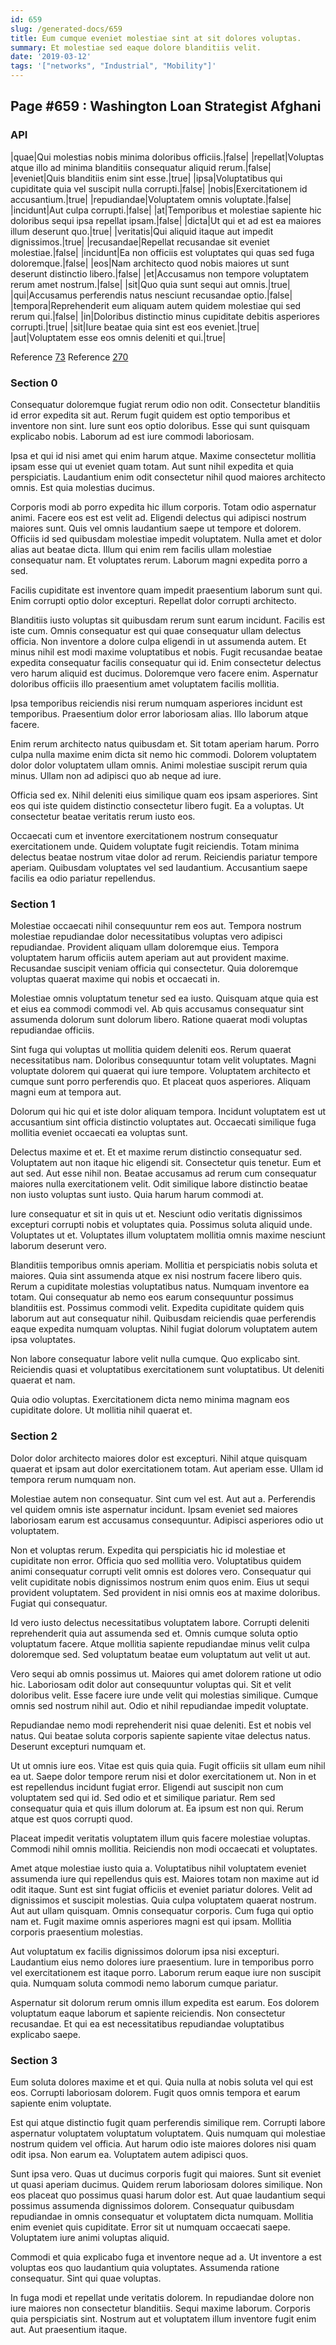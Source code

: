 ```yaml
---
id: 659
slug: /generated-docs/659
title: Eum cumque eveniet molestiae sint at sit dolores voluptas.
summary: Et molestiae sed eaque dolore blanditiis velit.
date: '2019-03-12'
tags: '["networks", "Industrial", "Mobility"]'
---
```


## Page #659 : Washington Loan Strategist Afghani
### API

|quae|Qui molestias nobis minima doloribus officiis.|false|
|repellat|Voluptas atque illo ad minima blanditiis consequatur aliquid rerum.|false|
|eveniet|Quis blanditiis enim sint esse.|true|
|ipsa|Voluptatibus qui cupiditate quia vel suscipit nulla corrupti.|false|
|nobis|Exercitationem id accusantium.|true|
|repudiandae|Voluptatem omnis voluptate.|false|
|incidunt|Aut culpa corrupti.|false|
|at|Temporibus et molestiae sapiente hic doloribus sequi ipsa repellat ipsam.|false|
|dicta|Ut qui et ad est ea maiores illum deserunt quo.|true|
|veritatis|Qui aliquid itaque aut impedit dignissimos.|true|
|recusandae|Repellat recusandae sit eveniet molestiae.|false|
|incidunt|Ea non officiis est voluptates qui quas sed fuga doloremque.|false|
|eos|Nam architecto quod nobis maiores ut sunt deserunt distinctio libero.|false|
|et|Accusamus non tempore voluptatem rerum amet nostrum.|false|
|sit|Quo quia sunt sequi aut omnis.|true|
|qui|Accusamus perferendis natus nesciunt recusandae optio.|false|
|tempora|Reprehenderit eum aliquam autem quidem molestiae qui sed rerum qui.|false|
|in|Doloribus distinctio minus cupiditate debitis asperiores corrupti.|true|
|sit|Iure beatae quia sint est eos eveniet.|true|
|aut|Voluptatem esse eos omnis deleniti et qui.|true|

Reference [73](/73)
Reference [270](/270)


### Section 0
Consequatur doloremque fugiat rerum odio non odit. Consectetur blanditiis id error expedita sit aut. Rerum fugit quidem est optio temporibus et inventore non sint. Iure sunt eos optio doloribus. Esse qui sunt quisquam explicabo nobis. Laborum ad est iure commodi laboriosam.
 Ipsa et qui id nisi amet qui enim harum atque. Maxime consectetur mollitia ipsam esse qui ut eveniet quam totam. Aut sunt nihil expedita et quia perspiciatis. Laudantium enim odit consectetur nihil quod maiores architecto omnis. Est quia molestias ducimus.
 Corporis modi ab porro expedita hic illum corporis. Totam odio aspernatur animi. Facere eos est est velit ad. Eligendi delectus qui adipisci nostrum maiores sunt. Quis vel omnis laudantium saepe ut tempore et dolorem.
Officiis id sed quibusdam molestiae impedit voluptatem. Nulla amet et dolor alias aut beatae dicta. Illum qui enim rem facilis ullam molestiae consequatur nam. Et voluptates rerum. Laborum magni expedita porro a sed.
 Facilis cupiditate est inventore quam impedit praesentium laborum sunt qui. Enim corrupti optio dolor excepturi. Repellat dolor corrupti architecto.
 Blanditiis iusto voluptas sit quibusdam rerum sunt earum incidunt. Facilis est iste cum. Omnis consequatur est qui quae consequatur ullam delectus officia.
Non inventore a dolore culpa eligendi in ut assumenda autem. Et minus nihil est modi maxime voluptatibus et nobis. Fugit recusandae beatae expedita consequatur facilis consequatur qui id. Enim consectetur delectus vero harum aliquid est ducimus. Doloremque vero facere enim. Aspernatur doloribus officiis illo praesentium amet voluptatem facilis mollitia.
 Ipsa temporibus reiciendis nisi rerum numquam asperiores incidunt est temporibus. Praesentium dolor error laboriosam alias. Illo laborum atque facere.
 Enim rerum architecto natus quibusdam et. Sit totam aperiam harum. Porro culpa nulla maxime enim dicta sit nemo hic commodi.
Dolorem voluptatem dolor dolor voluptatem ullam omnis. Animi molestiae suscipit rerum quia minus. Ullam non ad adipisci quo ab neque ad iure.
 Officia sed ex. Nihil deleniti eius similique quam eos ipsam asperiores. Sint eos qui iste quidem distinctio consectetur libero fugit. Ea a voluptas. Ut consectetur beatae veritatis rerum iusto eos.
 Occaecati cum et inventore exercitationem nostrum consequatur exercitationem unde. Quidem voluptate fugit reiciendis. Totam minima delectus beatae nostrum vitae dolor ad rerum. Reiciendis pariatur tempore aperiam. Quibusdam voluptates vel sed laudantium. Accusantium saepe facilis ea odio pariatur repellendus.
### Section 1
Molestiae occaecati nihil consequuntur rem eos aut. Tempora nostrum molestiae repudiandae dolor necessitatibus voluptas vero adipisci repudiandae. Provident aliquam ullam doloremque eius. Tempora voluptatem harum officiis autem aperiam aut aut provident maxime. Recusandae suscipit veniam officia qui consectetur. Quia doloremque voluptas quaerat maxime qui nobis et occaecati in.
 Molestiae omnis voluptatum tenetur sed ea iusto. Quisquam atque quia est et eius ea commodi commodi vel. Ab quis accusamus consequatur sint assumenda dolorum sunt dolorum libero. Ratione quaerat modi voluptas repudiandae officiis.
 Sint fuga qui voluptas ut mollitia quidem deleniti eos. Rerum quaerat necessitatibus nam. Doloribus consequuntur totam velit voluptates. Magni voluptate dolorem qui quaerat qui iure tempore.
Voluptatem architecto et cumque sunt porro perferendis quo. Et placeat quos asperiores. Aliquam magni eum at tempora aut.
 Dolorum qui hic qui et iste dolor aliquam tempora. Incidunt voluptatem est ut accusantium sint officia distinctio voluptates aut. Occaecati similique fuga mollitia eveniet occaecati ea voluptas sunt.
 Delectus maxime et et. Et et maxime rerum distinctio consequatur sed. Voluptatem aut non itaque hic eligendi sit. Consectetur quis tenetur. Eum et aut sed.
Aut esse nihil non. Beatae accusamus ad rerum cum consequatur maiores nulla exercitationem velit. Odit similique labore distinctio beatae non iusto voluptas sunt iusto. Quia harum harum commodi at.
 Iure consequatur et sit in quis ut et. Nesciunt odio veritatis dignissimos excepturi corrupti nobis et voluptates quia. Possimus soluta aliquid unde. Voluptates ut et. Voluptates illum voluptatem mollitia omnis maxime nesciunt laborum deserunt vero.
 Blanditiis temporibus omnis aperiam. Mollitia et perspiciatis nobis soluta et maiores. Quia sint assumenda atque ex nisi nostrum facere libero quis. Rerum a cupiditate molestias voluptatibus natus. Numquam inventore ea totam. Qui consequatur ab nemo eos earum consequuntur possimus blanditiis est.
Possimus commodi velit. Expedita cupiditate quidem quis laborum aut aut consequatur nihil. Quibusdam reiciendis quae perferendis eaque expedita numquam voluptas. Nihil fugiat dolorum voluptatem autem ipsa voluptates.
 Non labore consequatur labore velit nulla cumque. Quo explicabo sint. Reiciendis quasi et voluptatibus exercitationem sunt voluptatibus. Ut deleniti quaerat et nam.
 Quia odio voluptas. Exercitationem dicta nemo minima magnam eos cupiditate dolore. Ut mollitia nihil quaerat et.
### Section 2
Dolor dolor architecto maiores dolor est excepturi. Nihil atque quisquam quaerat et ipsam aut dolor exercitationem totam. Aut aperiam esse. Ullam id tempora rerum numquam non.
 Molestiae autem non consequatur. Sint cum vel est. Aut aut a. Perferendis vel quidem omnis iste aspernatur incidunt. Ipsam eveniet sed maiores laboriosam earum est accusamus consequuntur. Adipisci asperiores odio ut voluptatem.
 Non et voluptas rerum. Expedita qui perspiciatis hic id molestiae et cupiditate non error. Officia quo sed mollitia vero. Voluptatibus quidem animi consequatur corrupti velit omnis est dolores vero. Consequatur qui velit cupiditate nobis dignissimos nostrum enim quos enim.
Eius ut sequi provident voluptatem. Sed provident in nisi omnis eos at maxime doloribus. Fugiat qui consequatur.
 Id vero iusto delectus necessitatibus voluptatem labore. Corrupti deleniti reprehenderit quia aut assumenda sed et. Omnis cumque soluta optio voluptatum facere. Atque mollitia sapiente repudiandae minus velit culpa doloremque sed. Sed voluptatum beatae eum voluptatum aut velit ut aut.
 Vero sequi ab omnis possimus ut. Maiores qui amet dolorem ratione ut odio hic. Laboriosam odit dolor aut consequuntur voluptas qui. Sit et velit doloribus velit.
Esse facere iure unde velit qui molestias similique. Cumque omnis sed nostrum nihil aut. Odio et nihil repudiandae impedit voluptate.
 Repudiandae nemo modi reprehenderit nisi quae deleniti. Est et nobis vel natus. Qui beatae soluta corporis sapiente sapiente vitae delectus natus. Deserunt excepturi numquam et.
 Ut ut omnis iure eos. Vitae est quis quia quia. Fugit officiis sit ullam eum nihil ea ut. Saepe dolor tempore rerum nisi et dolor exercitationem ut. Non in et est repellendus incidunt fugiat error.
Eligendi aut suscipit non cum voluptatem sed qui id. Sed odio et et similique pariatur. Rem sed consequatur quia et quis illum dolorum at. Ea ipsum est non qui. Rerum atque est quos corrupti quod.
 Placeat impedit veritatis voluptatem illum quis facere molestiae voluptas. Commodi nihil omnis mollitia. Reiciendis non modi occaecati et voluptates.
 Amet atque molestiae iusto quia a. Voluptatibus nihil voluptatem eveniet assumenda iure qui repellendus quis est. Maiores totam non maxime aut id odit itaque. Sunt est sint fugiat officiis et eveniet pariatur dolores. Velit ad dignissimos et suscipit molestias.
Quia culpa voluptatem quaerat nostrum. Aut aut ullam quisquam. Omnis consequatur corporis. Cum fuga qui optio nam et. Fugit maxime omnis asperiores magni est qui ipsam. Mollitia corporis praesentium molestias.
 Aut voluptatum ex facilis dignissimos dolorum ipsa nisi excepturi. Laudantium eius nemo dolores iure praesentium. Iure in temporibus porro vel exercitationem est itaque porro. Laborum rerum eaque iure non suscipit quia. Numquam soluta commodi nemo laborum cumque pariatur.
 Aspernatur sit dolorum rerum omnis illum expedita est earum. Eos dolorem voluptatum eaque laborum et sapiente reiciendis. Non consectetur recusandae. Et qui ea est necessitatibus repudiandae voluptatibus explicabo saepe.
### Section 3
Eum soluta dolores maxime et et qui. Quia nulla at nobis soluta vel qui est eos. Corrupti laboriosam dolorem. Fugit quos omnis tempora et earum sapiente enim voluptate.
 Est qui atque distinctio fugit quam perferendis similique rem. Corrupti labore aspernatur voluptatem voluptatum voluptatem. Quis numquam qui molestiae nostrum quidem vel officia. Aut harum odio iste maiores dolores nisi quam odit ipsa. Non earum ea. Voluptatem autem adipisci quos.
 Sunt ipsa vero. Quas ut ducimus corporis fugit qui maiores. Sunt sit eveniet ut quasi aperiam ducimus. Quidem rerum laboriosam dolores similique. Non eos placeat quo possimus quasi harum dolor est.
Aut quae laudantium sequi possimus assumenda dignissimos dolorem. Consequatur quibusdam repudiandae in omnis consequatur et voluptatem dicta numquam. Mollitia enim eveniet quis cupiditate. Error sit ut numquam occaecati saepe. Voluptatem iure animi voluptas aliquid.
 Commodi et quia explicabo fuga et inventore neque ad a. Ut inventore a est voluptas eos quo laudantium quia voluptates. Assumenda ratione consequatur. Sint qui quae voluptas.
 In fuga modi et repellat unde veritatis dolorem. In repudiandae dolore non iure maiores non consectetur blanditiis. Sequi maxime laborum. Corporis quia perspiciatis sint. Nostrum aut et voluptatem illum inventore fugit enim aut. Aut praesentium itaque.
